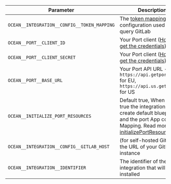 | Parameter                                   | Description                                                                                                                                                                                                                                                                              | Example | Required |
| ------------------------------------------- | ---------------------------------------------------------------------------------------------------------------------------------------------------------------------------------------------------------------------------------------------------------------------------------------- | ------- | -------- |
| `OCEAN__INTEGRATION__CONFIG__TOKEN_MAPPING` | The [token mapping](#tokenmapping) configuration used to query GitLab                                                                                                                                                                                                                    |         | ✅       |
| `OCEAN__PORT__CLIENT_ID`                    | Your Port client ([How to get the credentials](https://docs.getport.io/build-your-software-catalog/custom-integration/api/#find-your-port-credentials)) id                                                                                                                             |         | ✅       |
| `OCEAN__PORT__CLIENT_SECRET`                | Your Port client ([How to get the credentials](https://docs.getport.io/build-your-software-catalog/custom-integration/api/#find-your-port-credentials)) secret                                                                                                                         |         | ✅       |
| `OCEAN__PORT__BASE_URL`                     | Your Port API URL - `https://api.getport.io` for EU, `https://api.us.getport.io` for US                                                                                                                                                                                                |         | ✅       |
| `OCEAN__INITIALIZE_PORT_RESOURCES`          | Default true, When set to true the integration will create default blueprints and the port App config Mapping. Read more about [initializePortResources](https://ocean.getport.io/develop-an-integration/integration-configuration/#initializeportresources---initialize-port-resources) |         | ❌       |
| `OCEAN__INTEGRATION__CONFIG__GITLAB_HOST`   | (for self-hosted GitLab) the URL of your GitLab instance                                                                                                                                                                                                                                 |         | ❌       |
| `OCEAN__INTEGRATION__IDENTIFIER`            | The identifier of the integration that will be installed                                                                                                                                                                                                                                 |         | ❌       |
